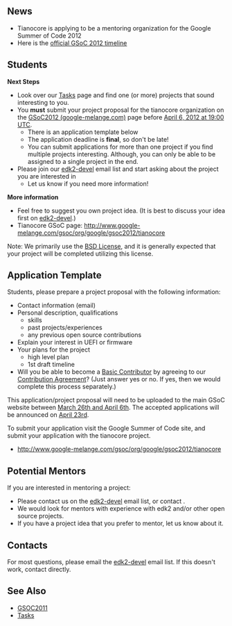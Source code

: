 ==News==
* Tianocore is applying to be a mentoring organization for the Google Summer of Code 2012
* Here is the [http://www.google-melange.com/gsoc/events/google/gsoc2012 official GSoC 2012 timeline]

==Students==
'''Next Steps'''
* Look over our [[Tasks]] page and find one (or more) projects that sound interesting to you.
* You '''must''' submit your project proposal for the tianocore organization on the [http://www.google-melange.com/gsoc/homepage/google/gsoc2012 GSoC2012 (google-melange.com)] page before [http://www.google-melange.com/gsoc/events/google/gsoc2012 April 6, 2012 at 19:00 UTC].
** There is an application template below
** The application deadline is '''final''', so don't be late!
** You can submit applications for more than one project if you find multiple projects interesting. Although, you can only be able to be assigned to a single project in the end.
* Please join our [[edk2-devel]] email list and start asking about the project you are interested in
** Let us know if you need more information!

'''More information'''
* Feel free to suggest you own project idea.  (It is best to discuss your idea first on [[edk2-devel]].)
* Tianocore GSoC page: http://www.google-melange.com/gsoc/org/google/gsoc2012/tianocore

Note: We primarily use the [[BSD License]], and it is generally expected that your project will be completed utilizing this license.

==Application Template==

Students, please prepare a project proposal with the following information:
* Contact information (email)
* Personal description, qualifications
** skills
** past projects/experiences
** any previous open source contributions
* Explain your interest in UEFI or firmware
* Your plans for the project 
** high level plan
** 1st draft timeline
* Will you be able to become a [[Member Types#Basic Contributor|Basic Contributor]] by agreeing to our [[Contribution Agreement]]?  (Just answer yes or no.  If yes, then we would complete this process separately.)

This application/project proposal will need to be uploaded to the main GSoC website between [http://www.google-melange.com/gsoc/events/google/gsoc2012 March 26th and April 6th].  The accepted applications will be announced on [http://www.google-melange.com/gsoc/events/google/gsoc2012 April 23rd].

To submit your application visit the Google Summer of Code site, and submit your application with the tianocore project.
* http://www.google-melange.com/gsoc/org/google/gsoc2012/tianocore

==Potential Mentors==
If you are interested in mentoring a project:
* Please contact us on the [[edk2-devel]] email list, or contact {{sfuser|jljusten}}.
* We would look for mentors with experience with edk2 and/or other open source projects.
* If you have a project idea that you prefer to mentor, let us know about it.
<!--
To become a mentor for our project:
* Visit http://www.google-melange.com/gsoc/request/google/gsoc2012/tianocore
** Please only request to be a member after you've discussed it with {{sfuser|jljusten}}.
-->

==Contacts==
For most questions, please email the [[edk2-devel]] email list.  If this doesn't work, contact {{sfuser|jljusten}} directly.

==See Also==
* [[GSOC2011]]
* [[Tasks]]

<!--

==Students==

===Getting Started===
For GSoC2011 Google has posted some useful
[http://google-opensource.blogspot.com/2011/03/dos-and-donts-of-google-summer-of-code.html DOs and DON'Ts for students].

Aside from Google's recommendations, here are some things you should look over before starting the main work on your project:
# Review our [[Code Style]]
#* Including the parts about commit messages and commit partitioning.
# (Optional) Complete the process to become a [[Member Types#Basic Contributor|Basic Contributor]] if you'd like to be able to contribute code into our edk2 tree.
# Determine where you are going to initially host your code
#* Your mentor will want to see progress on your project every few days, and this will be much easier in a separate project
#* Determine which source control system you will use.  Subversion would be a good first choice.  Git could be an options as well.  (You'll want to include your mentor in this choice.)
#* Some code hosting options: [http://code.google.com/hosting google], [http://sourceforge.net sourceforge], [https://github.com/ github]

===Working on the Project===
Here are some recommendations for use during the summer while working on your project:
# [http://www.google.com/search?q=commit+early+commit+often Commit early, commit often]
#* Besides being a good practice in general, this will allow your mentor to see your progress.
#* Proper [[Commit Partitioning]] can allow you to check in changes up to several per day.
# Ask questions earlier rather than later.
#* Use the [[edk2-devel]] list first, and your mentor second.  You should interact with our community as much as possible.
#* Questions are good.  Perhaps it'll point out some documentation that we need for our community.
# Create a timeline with some intermediate goals for your project.
#* Discuss the situation with your mentor if you need to adjust your goals.
# Don't copy source code, except from the main [http://tianocore.github.io/edk2.html EDK II] tree.
#* If you think some BSD licensed code from another project is required, make sure you discuss it with your mentor and  {{sfuser|jljusten}}.
# If you have an issue, and your mentor is not able to help you, then contact {{sfuser|jljusten}}.

==Mentors==
# Be sure to look over Google's [http://google-opensource.blogspot.com/2011/04/dos-and-donts-of-google-summer-of-code_21.html DOs and DON'Ts for mentors].
# Review the student section above
# Monitor your students work in their source repository
#* If you are not seeing regular updates, make sure your student is not getting into trouble
#* You should be in communication with your student, or seeing good results in their source repository at least every few days (at a minimum).
# If you have an issue, please contact {{sfuser|jljusten}}.

-->

<!-- [[Category:GSoC]] -->